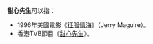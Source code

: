 '''甜心先生'''可以指：
*1996年美國電影《[[征服情海|征服情海]]》（Jerry Maguire）。
*香港TVB節目《[[甜心先生_(電視節目)|甜心先生]]》。
{{disambig|Cat=四字消歧义}}